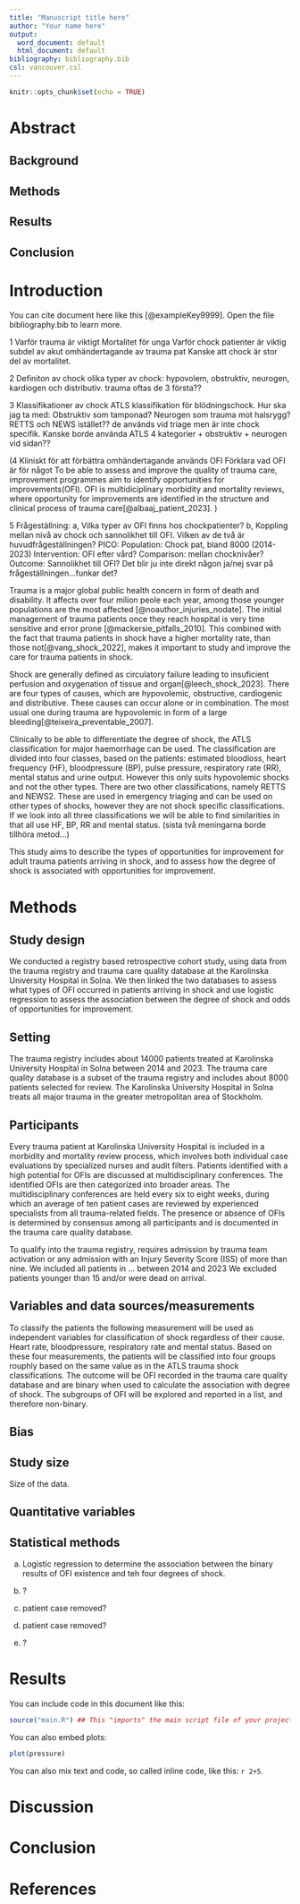 ```yaml
---
title: "Manuscript title here"
author: "Your name here"
output:
  word_document: default
  html_document: default
bibliography: bibliography.bib
csl: vancouver.csl
---
```


```r
knitr::opts_chunk$set(echo = TRUE)
```

<!-- This is an R Markdown document. Markdown is a simple formatting
syntax for authoring HTML, PDF, and MS Word documents. For more
details on using R Markdown see http://rmarkdown.rstudio.com -->

<!-- This is a comment and will not be present in the compiled
document. Try "knitting" this document by clicking the knit button up
to the left, or by running `rmarkdown::render("manuscript.Rmd")` in
the console and you should only see headings -->

<!-- Structure and most comments are from the Strengthening the
reporting of observational studies in epidemiology (STROBE) statement,
see https://www.strobe-statement.org/. For more explanations see the
paper Strengthening the Reporting of Observational Studies in
Epidemiology (STROBE):explanation and elaboration.  -->

<!-- Indicate the study’s design with a commonly used term in the
title, for example: "Associations between resuscitation interventions
and opportunities for improvement in adult trauma patients: A cohort
study" -->

Abstract
========

<!-- Provide in the abstract an informative and balanced summary of
what was done and what was found. Not more than 300 words. -->

Background
----------

Methods
-------

Results
-------

Conclusion
----------

Introduction
============

<!-- Explain the scientific background and rationale for the
investigation being reported. End by stating the aim or specific
objectives, including any prespecified hypotheses. The introduction
should not be longer than 1-1.5 pages, typically 4-5 paragraphs, each
6-8 lines long. Support every statement with a citation -->

You can cite document here like this [@exampleKey9999]. Open the file
bibliography.bib to learn more.


1  Varför trauma är viktigt
    Mortalitet för unga
    Varför chock patienter är viktig subdel av akut omhändertagande av trauma pat
      Kanske att chock är stor del av mortalitet.
      
2  Definiton av chock
    olika typer av chock: hypovolem, obstruktiv, neurogen, kardiogen och distributiv.
    trauma oftas de 3 första??
    
3  Klassifikationer av chock
    ATLS klassifikation för blödningschock.
      Hur ska jag ta med:
        Obstruktiv som tamponad?
        Neurogen som trauma mot halsrygg?
      RETTS och NEWS istället?? de används vid triage men är inte chock specifik.
    Kanske borde använda ATLS 4 kategorier + obstruktiv + neurogen vid sidan??
    
  (4  Kliniskt för att förbättra omhändertagande används OFI
    Förklara vad OFI är för något
      To be able to assess and improve the quality of trauma care, improvement programmes aim to identify opportunities for improvements(OFI). OFI is multidiciplinary morbidity and mortality reviews, where opportunity for improvements are identified in the structure and clinical process of trauma care[@albaaj_patient_2023]. )  
      
5  Frågeställning:
    a, Vilka typer av OFI finns hos chockpatienter?
    b, Koppling mellan nivå av chock och sannolikhet till OFI.
    Vilken av de två är huvudfrågeställningen?
    PICO: Population: Chock pat, bland 8000 (2014-2023)
          Intervention: OFI efter vård?
          Comparison: mellan chocknivåer?
          Outcome: Sannolikhet till OFI?
      Det blir ju inte direkt någon ja/nej svar på frågeställningen...funkar det?

      
Trauma is a major global public health concern in form of death and disability. It affects over four milion peole each year, among those younger populations are the most affected <!-- You can be explicit and say that trauma causes over four million deaths each year. Trauma affects hundreds of millions -->[@noauthor_injuries_nodate]. The initial management of trauma patients once they reach hospital is very time sensitive and error prone [@mackersie_pitfalls_2010]. This combined with the fact that trauma patients in shock have a higher mortality rate, than those not[@vang_shock_2022], makes it important to study and improve the care for trauma patients in shock. <!-- You can write that shock is a major cause of mortality in trauma patients. -->

Shock are generally defined as circulatory failure leading to insuficient perfusion and oxygenation of tissue and organ[@leech_shock_2023]. There are four types of causes, which are hypovolemic, obstructive, cardiogenic and distributive. These causes can occur alone or in combination. The most usual one during trauma are hypovolemic in form of a large bleeding[@teixeira_preventable_2007]. <!-- Move the information about the types of shock here. -->
    
Clinically to be able to differentiate the degree of shock, the ATLS classification for major haemorrhage can be used. The classification are divided into four classes, based on the patients: estimated bloodloss, heart frequency (HF), bloodpressure (BP), pulse pressure, respiratory rate (RR), mental status and urine output. However this only suits hypovolemic shocks and not the other types. There are two other classifications, namely RETTS and NEWS2<!-- You can discuss these in your KI paper but you don't need it here in your manuscript-->. These are used in emergency triaging and can be used on other types of shocks, however they are not shock specific classifications. If we look into all three classifications we will be able to find similarities in that all use HF, BP, RR and mental status. (sista två meningarna borde tillhöra metod...)

<!-- Say something about opportunities for improvement here, and why it's important to study these among patients in shock -->
      
This study aims to describe the types of opportunities for improvement for adult trauma patients arriving in shock, and to assess how the degree of shock is associated with opportunities for improvement.


Methods 
=======

Study design
------------

<!-- Present key elements of study design -->

We conducted a registry based retrospective cohort study, using data from the trauma registry and trauma care quality database at the Karolinska University Hospital in Solna. We then linked the two databases to assess what types of OFI occurred in patients arriving in shock and use logistic regression to assess the association between the degree of shock and odds of opportunities for improvement. 


Setting
-------

<!-- Describe the setting, locations, and relevant dates, including
periods of recruitment, exposure, follow-up, and data collection -->

The trauma registry includes about 14000 patients treated at Karolinska University Hospital in Solna between 2014 and 2023. The trauma care quality database is a subset of the trauma registry and includes about 8000 patients selected for review. The Karolinska University Hospital in Solna treats all major trauma in the greater metropolitan area of Stockholm.  


Participants
------------

<!-- Cohort study: Give the eligibility criteria, and the sources and
methods of selection of participants. Describe methods of
follow-up. For matched studies, give matching criteria and number of
exposed and unexposed -->

<!-- Case-control study: Give the eligibility criteria, and the
sources and + methods of case ascertainment and control
selection. Give the rationale for the choice of cases and
controls. For matched studies, give matching criteria and the number
of controls per case -->

<!-- Cross-sectional study: Give the eligibility criteria, and the
sources and methods of selection of participants -->

Every trauma patient at Karolinska University Hospital is included in a morbidity and mortality review process, which involves both individual case evaluations by specialized nurses and audit filters. Patients identified with a high potential for OFIs are discussed at multidisciplinary conferences. The identified OFIs are then categorized into broader areas. The multidisciplinary conferences are held every six to eight weeks, during which an average of ten patient cases are reviewed by experienced specialists from all trauma-related fields. The presence or absence of OFIs is determined by consensus among all participants and is documented in the trauma care quality database.

To qualify into the trauma registry, requires admission by trauma team activation or any admission with an Injury Severity Score (ISS) of more than nine. We included all patients in ... between 2014 and 2023  We excluded patients younger than 15 and/or were dead on arrival. 


Variables and data sources/measurements
---------------------------------------

<!-- Clearly define all outcomes, exposures, predictors, potential
confounders, and effect modifiers. Give diagnostic criteria, if
applicable. For each variable of interest, give sources of data and
details of methods of assessment (measurement). Describe comparability
of assessment methods if there is more than one group -->

<!-- Elaborate on the outcome OFI. How is it defined? What are the different types of OFI? -->

To classify the patients the following measurement will be used as independent variables for classification of shock regardless of their cause. Heart rate, bloodpressure, respiratory rate and mental status. Based on these four measurements, the patients will be classified into four groups rouphly based on the same value as in the ATLS trauma shock classifications. <!-- Elaborate on how you will categorise the degree of shock, what are the different levels?--> The outcome will be OFI recorded in the trauma care quality database and are binary when used to calculate the association with degree of shock. The subgroups of OFI will be explored and reported in a list, and therefore non-binary.


Bias 
----

<!-- Describe any efforts to address potential sources of bias -->

Study size 
----------

<!-- Explain how the study size was arrived at -->

Size of the data.<!-- Mention that you will include all available data-->


Quantitative variables
----------------------

<!-- Explain how quantitative variables were handled in the
analyses. If applicable, describe which groupings were chosen and why
-->

Statistical methods
-------------------

<!-- 

(a) Describe all statistical methods, including those used to control
for confounding

(b) Describe any methods used to examine subgroups and interactions

(c) Explain how missing data were addressed 

(d) 

Cohort study: If applicable, explain how loss to follow-up was addressed 

Case-control study:If applicable, explain how matching of cases and
controls was addressed

Cross-sectional study: If applicable, describe analytical methods
taking account of sampling strategy

(e) Describe any sensitivity analyses
-->

<!-- Start with stating what software you'll use. Then say something about how you will describe the data. Then say something about how you will analyse the data. -->

(a) Logistic regression to determine the association between the binary results of OFI existence and teh four degrees of shock.

(b) ?

(c) patient case removed?

(d) patient case removed?

(e) ?

Results
=======

<!-- 

Participants
------------

(a) Report numbers of individuals at each stage of study—eg numbers
potentially eligible, examined for eligibility, confirmed eligible,
included in the study, completing follow-up, and analysed

(b) Give reasons for non-participation at each stage

(c) Consider use of a flow diagram

Descriptive data
----------------

(a) Give characteristics of study participants (eg demographic,
clinical, social) and information on exposures and potential
confounders

(b) Indicate number of participants with missing data for each
variable of interest

(c) Cohort study — Summarise follow-up time (eg, average and total
amount)

Outcome data
------------

Cohort study — Report numbers of outcome events or summary measures
over time

Case-control study — Report numbers in each exposure category, or
summary measures of exposure

Cross-sectional study — Report numbers of outcome events or summary
measures

Main results
------------

(a) Give unadjusted estimates and, if applicable, confounder-adjusted
estimates and their precision (eg, 95% confidence interval). Make
clear which confounders were adjusted for and why they were included

(b) Report category boundaries when continuous variables were
categorized

(c) If relevant, consider translating estimates of relative risk into
absolute risk for a meaningful time period

Other analyses 
--------------

Report other analyses done—eg analyses of subgroups and interactions,
and sensitivity analyses 
-->

You can include code in this document like this:

```r
source("main.R") ## This "imports" the main script file of your project and run any code in it
``` 

You can also embed plots:

```r
plot(pressure)
```

You can also mix text and code, so called inline code, like this: `r 2+5`.

Discussion
==========

<!--

Key results
-----------
Summarise key results with reference to study objectives

Limitations
-----------

Discuss limitations of the study, taking into account sources of
potential bias or imprecision.  Discuss both direction and magnitude
of any potential bias

Interpretation
--------------

Give a cautious overall interpretation of results considering
objectives, limitations, multiplicity of analyses, results from
similar studies, and other relevant evidence

Generalisability
----------------

Discuss the generalisability (external validity) of the study results

-->

Conclusion
==========

<!-- Give a short conclusion, corresponding to the aim -->

References
==========

<!-- Do not edit by hand, references will be inserted and formatted automatically once you knit this document -->

